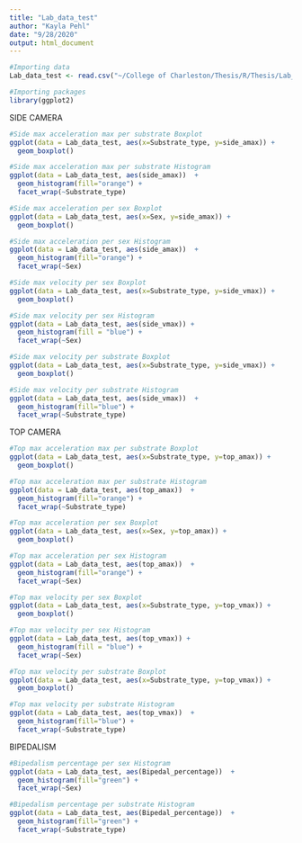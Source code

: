 ```yaml
---
title: "Lab_data_test"
author: "Kayla Pehl"
date: "9/28/2020"
output: html_document
---
```


```r
#Importing data
Lab_data_test <- read.csv("~/College of Charleston/Thesis/R/Thesis/Lab_data_test.csv")

#Importing packages
library(ggplot2)
```

SIDE CAMERA

```r
#Side max acceleration max per substrate Boxplot
ggplot(data = Lab_data_test, aes(x=Substrate_type, y=side_amax)) +
  geom_boxplot()
```

```r
#Side max acceleration max per substrate Histogram
ggplot(data = Lab_data_test, aes(side_amax))  + 
  geom_histogram(fill="orange") +
  facet_wrap(~Substrate_type)
```

```r
#Side max acceleration per sex Boxplot
ggplot(data = Lab_data_test, aes(x=Sex, y=side_amax)) +
  geom_boxplot()
```

```r
#Side max acceleration per sex Histogram
ggplot(data = Lab_data_test, aes(side_amax))  + 
  geom_histogram(fill="orange") +
  facet_wrap(~Sex)
```

```r
#Side max velocity per sex Boxplot
ggplot(data = Lab_data_test, aes(x=Substrate_type, y=side_vmax)) +
  geom_boxplot()
```

```r
#Side max velocity per sex Histogram
ggplot(data = Lab_data_test, aes(side_vmax)) +
  geom_histogram(fill = "blue") +
  facet_wrap(~Sex)
```


```r
#Side max velocity per substrate Boxplot
ggplot(data = Lab_data_test, aes(x=Substrate_type, y=side_vmax)) +
  geom_boxplot()
```

```r
#Side max velocity per substrate Histogram
ggplot(data = Lab_data_test, aes(side_vmax))  + 
  geom_histogram(fill="blue") +
  facet_wrap(~Substrate_type)
```




TOP CAMERA

```r
#Top max acceleration max per substrate Boxplot
ggplot(data = Lab_data_test, aes(x=Substrate_type, y=top_amax)) +
  geom_boxplot()
```

```r
#Top max acceleration max per substrate Histogram
ggplot(data = Lab_data_test, aes(top_amax))  + 
  geom_histogram(fill="orange") +
  facet_wrap(~Substrate_type)
```

```r
#Top max acceleration per sex Boxplot
ggplot(data = Lab_data_test, aes(x=Sex, y=top_amax)) +
  geom_boxplot()
```

```r
#Top max acceleration per sex Histogram
ggplot(data = Lab_data_test, aes(top_amax))  + 
  geom_histogram(fill="orange") +
  facet_wrap(~Sex)
```

```r
#Top max velocity per sex Boxplot
ggplot(data = Lab_data_test, aes(x=Substrate_type, y=top_vmax)) +
  geom_boxplot()
```

```r
#Top max velocity per sex Histogram
ggplot(data = Lab_data_test, aes(top_vmax)) +
  geom_histogram(fill = "blue") +
  facet_wrap(~Sex)
```


```r
#Top max velocity per substrate Boxplot
ggplot(data = Lab_data_test, aes(x=Substrate_type, y=top_vmax)) +
  geom_boxplot()
```

```r
#Top max velocity per substrate Histogram
ggplot(data = Lab_data_test, aes(top_vmax))  + 
  geom_histogram(fill="blue") +
  facet_wrap(~Substrate_type)
```




BIPEDALISM

```r
#Bipedalism percentage per sex Histogram
ggplot(data = Lab_data_test, aes(Bipedal_percentage))  + 
  geom_histogram(fill="green") +
  facet_wrap(~Sex)
```


```r
#Bipedalism percentage per substrate Histogram
ggplot(data = Lab_data_test, aes(Bipedal_percentage))  + 
  geom_histogram(fill="green") +
  facet_wrap(~Substrate_type)
```









